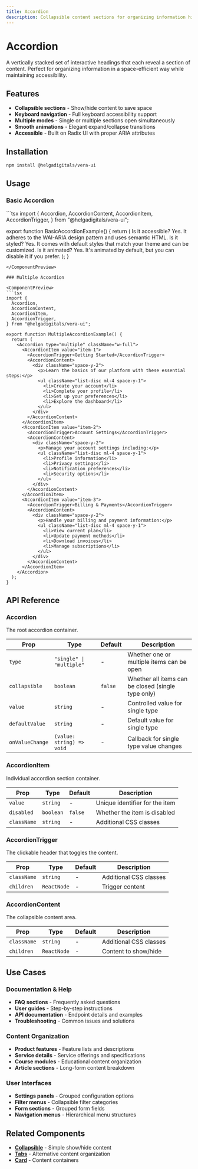 ```yaml
---
title: Accordion
description: Collapsible content sections for organizing information hierarchically
---
```



# Accordion

A vertically stacked set of interactive headings that each reveal a section of content. Perfect for organizing information in a space-efficient way while maintaining accessibility.

## Features

- **Collapsible sections** - Show/hide content to save space
- **Keyboard navigation** - Full keyboard accessibility support
- **Multiple modes** - Single or multiple sections open simultaneously
- **Smooth animations** - Elegant expand/collapse transitions
- **Accessible** - Built on Radix UI with proper ARIA attributes

## Installation

```bash
npm install @helgadigitals/vera-ui
```

## Usage

### Basic Accordion

<ComponentPreview>
```tsx
import {
  Accordion,
  AccordionContent,
  AccordionItem,
  AccordionTrigger,
} from "@helgadigitals/vera-ui";

export function BasicAccordionExample() {
  return (
    <Accordion type="single" collapsible className="w-full">
      <AccordionItem value="item-1">
        <AccordionTrigger>Is it accessible?</AccordionTrigger>
        <AccordionContent>
          Yes. It adheres to the WAI-ARIA design pattern and uses semantic HTML.
        </AccordionContent>
      </AccordionItem>
      <AccordionItem value="item-2">
        <AccordionTrigger>Is it styled?</AccordionTrigger>
        <AccordionContent>
          Yes. It comes with default styles that match your theme and can be customized.
        </AccordionContent>
      </AccordionItem>
      <AccordionItem value="item-3">
        <AccordionTrigger>Is it animated?</AccordionTrigger>
        <AccordionContent>
          Yes. It's animated by default, but you can disable it if you prefer.
        </AccordionContent>
      </AccordionItem>
    </Accordion>
  );
}
```
</ComponentPreview>

### Multiple Accordion

<ComponentPreview>
```tsx
import {
  Accordion,
  AccordionContent,
  AccordionItem,
  AccordionTrigger,
} from "@helgadigitals/vera-ui";

export function MultipleAccordionExample() {
  return (
    <Accordion type="multiple" className="w-full">
      <AccordionItem value="item-1">
        <AccordionTrigger>Getting Started</AccordionTrigger>
        <AccordionContent>
          <div className="space-y-2">
            <p>Learn the basics of our platform with these essential steps:</p>
            <ul className="list-disc ml-4 space-y-1">
              <li>Create your account</li>
              <li>Complete your profile</li>
              <li>Set up your preferences</li>
              <li>Explore the dashboard</li>
            </ul>
          </div>
        </AccordionContent>
      </AccordionItem>
      <AccordionItem value="item-2">
        <AccordionTrigger>Account Settings</AccordionTrigger>
        <AccordionContent>
          <div className="space-y-2">
            <p>Manage your account settings including:</p>
            <ul className="list-disc ml-4 space-y-1">
              <li>Profile information</li>
              <li>Privacy settings</li>
              <li>Notification preferences</li>
              <li>Security options</li>
            </ul>
          </div>
        </AccordionContent>
      </AccordionItem>
      <AccordionItem value="item-3">
        <AccordionTrigger>Billing & Payments</AccordionTrigger>
        <AccordionContent>
          <div className="space-y-2">
            <p>Handle your billing and payment information:</p>
            <ul className="list-disc ml-4 space-y-1">
              <li>View current plan</li>
              <li>Update payment methods</li>
              <li>Download invoices</li>
              <li>Manage subscriptions</li>
            </ul>
          </div>
        </AccordionContent>
      </AccordionItem>
    </Accordion>
  );
}
```
</ComponentPreview>

## API Reference

### Accordion

The root accordion container.

| Prop | Type | Default | Description |
| --- | --- | --- | --- |
| `type` | `"single" \| "multiple"` | - | Whether one or multiple items can be open |
| `collapsible` | `boolean` | `false` | Whether all items can be closed (single type only) |
| `value` | `string` | - | Controlled value for single type |
| `defaultValue` | `string` | - | Default value for single type |
| `onValueChange` | `(value: string) => void` | - | Callback for single type value changes |

### AccordionItem

Individual accordion section container.

| Prop | Type | Default | Description |
| --- | --- | --- | --- |
| `value` | `string` | - | Unique identifier for the item |
| `disabled` | `boolean` | `false` | Whether the item is disabled |
| `className` | `string` | - | Additional CSS classes |

### AccordionTrigger

The clickable header that toggles the content.

| Prop | Type | Default | Description |
| --- | --- | --- | --- |
| `className` | `string` | - | Additional CSS classes |
| `children` | `ReactNode` | - | Trigger content |

### AccordionContent

The collapsible content area.

| Prop | Type | Default | Description |
| --- | --- | --- | --- |
| `className` | `string` | - | Additional CSS classes |
| `children` | `ReactNode` | - | Content to show/hide |

## Use Cases

### Documentation & Help
- **FAQ sections** - Frequently asked questions
- **User guides** - Step-by-step instructions
- **API documentation** - Endpoint details and examples
- **Troubleshooting** - Common issues and solutions

### Content Organization
- **Product features** - Feature lists and descriptions
- **Service details** - Service offerings and specifications
- **Course modules** - Educational content organization
- **Article sections** - Long-form content breakdown

### User Interfaces
- **Settings panels** - Grouped configuration options
- **Filter menus** - Collapsible filter categories
- **Form sections** - Grouped form fields
- **Navigation menus** - Hierarchical menu structures

## Related Components

- **[Collapsible](/docs/components/data-display/collapsible)** - Simple show/hide content
- **[Tabs](/docs/components/data-display/tabs)** - Alternative content organization
- **[Card](/docs/components/data-display/card)** - Content containers